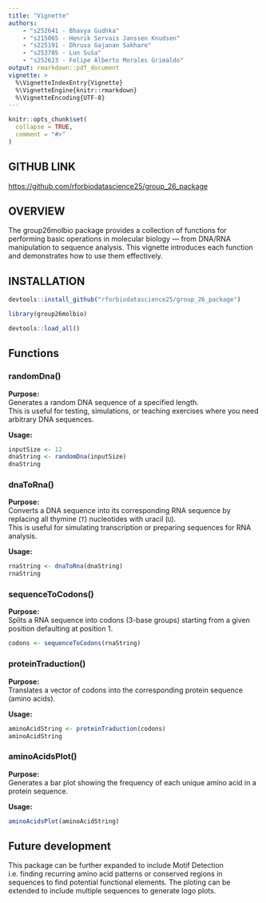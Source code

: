 ```yaml
---
title: "Vignette"
authors:   
    - "s252641 - Bhavya Gudhka"   
    - "s215065 - Henrik Servais Janssen Knudsen"   
    - "s225191 - Dhruva Gajanan Sakhare"   
    - "s253705 - Lun Suša"   
    - "s252623 - Felipe Alberto Morales Grimaldo" 
output: rmarkdown::pdf_document
vignette: >
  %\VignetteIndexEntry{Vignette}
  %\VignetteEngine{knitr::rmarkdown}
  %\VignetteEncoding{UTF-8}
---
```


```r
knitr::opts_chunk$set(
  collapse = TRUE,
  comment = "#>"
)
```

## GITHUB LINK

<https://github.com/rforbiodatascience25/group_26_package>

## OVERVIEW

The group26molbio package provides a collection of functions for performing basic operations in molecular biology — from DNA/RNA manipulation to sequence analysis. This vignette introduces each function and demonstrates how to use them effectively.

## INSTALLATION

```r
devtools::install_github("rforbiodatascience25/group_26_package")
```

```r
library(group26molbio)
```

```r
devtools::load_all()
```

## Functions

### randomDna()

**Purpose:**\
Generates a random DNA sequence of a specified length.\
This is useful for testing, simulations, or teaching exercises where you need arbitrary DNA sequences.

**Usage:**

```r
inputSize <- 12
dnaString <- randomDna(inputSize)
dnaString
```

### dnaToRna()

**Purpose:**\
Converts a DNA sequence into its corresponding RNA sequence by replacing all thymine (`T`) nucleotides with uracil (`U`).\
This is useful for simulating transcription or preparing sequences for RNA analysis.

**Usage:**

```r
rnaString <- dnaToRna(dnaString)
rnaString
```

### sequenceToCodons()

**Purpose:**\
Splits a RNA sequence into codons (3-base groups) starting from a given position defaulting at position 1.

```r
codons <- sequenceToCodons(rnaString)
```

### proteinTraduction()

**Purpose:**\
Translates a vector of codons into the corresponding protein sequence (amino acids).

**Usage:**

```r
aminoAcidString <- proteinTraduction(codons)
aminoAcidString
```

### aminoAcidsPlot()

**Purpose:**\
Generates a bar plot showing the frequency of each unique amino acid in a protein sequence.

**Usage:**

```r
aminoAcidsPlot(aminoAcidString)
```


## Future development

This package can be further expanded to include Motif Detection i.e. finding recurring amino acid patterns or conserved regions in sequences to find potential functional elements. The ploting can be extended to include multiple sequences to generate logo plots.


